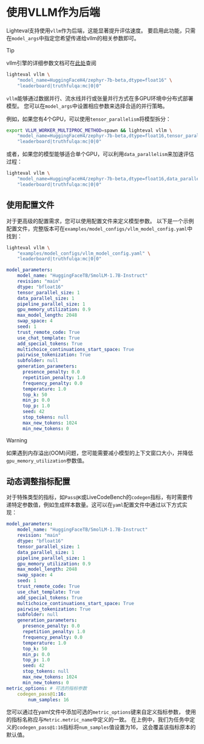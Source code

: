 # 使用VLLM作为后端

Lighteval支持使用`vllm`作为后端，这能显著提升评估速度。
要启用此功能，只需在`model_args`中指定您希望传递给vllm的相关参数即可。


> [!TIP]
> vllm引擎的详细参数文档可在[此处](https://docs.vllm.ai/en/latest/serving/engine_args.html)查阅

```bash
lighteval vllm \
    "model_name=HuggingFaceH4/zephyr-7b-beta,dtype=float16" \
    "leaderboard|truthfulqa:mc|0|0"
```

`vllm`能够通过数据并行、流水线并行或张量并行方式在多GPU环境中分布式部署模型。
您可以在`model_args`中设置相应参数来选择合适的并行策略。

例如，如果您有4个GPU，可以使用`tensor_parallelism`将模型拆分：

```bash
export VLLM_WORKER_MULTIPROC_METHOD=spawn && lighteval vllm \
    "model_name=HuggingFaceH4/zephyr-7b-beta,dtype=float16,tensor_parallel_size=4" \
    "leaderboard|truthfulqa:mc|0|0"
```

或者，如果您的模型能够适合单个GPU，可以利用`data_parallelism`来加速评估过程：

```bash
lighteval vllm \
    "model_name=HuggingFaceH4/zephyr-7b-beta,dtype=float16,data_parallel_size=4" \
    "leaderboard|truthfulqa:mc|0|0"
```

## 使用配置文件

对于更高级的配置需求，您可以使用配置文件来定义模型参数。
以下是一个示例配置文件，完整版本可在`examples/model_configs/vllm_model_config.yaml`中找到：

```bash
lighteval vllm \
    "examples/model_configs/vllm_model_config.yaml" \
    "leaderboard|truthfulqa:mc|0|0"
```

```yaml
model_parameters:
    model_name: "HuggingFaceTB/SmolLM-1.7B-Instruct"
    revision: "main"
    dtype: "bfloat16"
    tensor_parallel_size: 1
    data_parallel_size: 1
    pipeline_parallel_size: 1
    gpu_memory_utilization: 0.9
    max_model_length: 2048
    swap_space: 4
    seed: 1
    trust_remote_code: True
    use_chat_template: True
    add_special_tokens: True
    multichoice_continuations_start_space: True
    pairwise_tokenization: True
    subfolder: null
    generation_parameters:
      presence_penalty: 0.0
      repetition_penalty: 1.0
      frequency_penalty: 0.0
      temperature: 1.0
      top_k: 50
      min_p: 0.0
      top_p: 1.0
      seed: 42
      stop_tokens: null
      max_new_tokens: 1024
      min_new_tokens: 0
```

> [!WARNING]
> 如果遇到内存溢出(OOM)问题，您可能需要减小模型的上下文窗口大小，并降低`gpu_memory_utilization`参数值。


## 动态调整指标配置

对于特殊类型的指标，如`Pass@K`或LiveCodeBench的`codegen`指标，有时需要传递特定参数值，例如生成样本数量。这可以在`yaml`配置文件中通过以下方式实现：

```yaml
model_parameters:
    model_name: "HuggingFaceTB/SmolLM-1.7B-Instruct"
    revision: "main"
    dtype: "bfloat16"
    tensor_parallel_size: 1
    data_parallel_size: 1
    pipeline_parallel_size: 1
    gpu_memory_utilization: 0.9
    max_model_length: 2048
    swap_space: 4
    seed: 1
    trust_remote_code: True
    use_chat_template: True
    add_special_tokens: True
    multichoice_continuations_start_space: True
    pairwise_tokenization: True
    subfolder: null
    generation_parameters:
      presence_penalty: 0.0
      repetition_penalty: 1.0
      frequency_penalty: 0.0
      temperature: 1.0
      top_k: 50
      min_p: 0.0
      top_p: 1.0
      seed: 42
      stop_tokens: null
      max_new_tokens: 1024
      min_new_tokens: 0
metric_options: # 可选的指标参数
    codegen_pass@1:16:
        num_samples: 16
```

您可以通过在yaml文件中添加可选的`metric_options`键来自定义指标参数，
使用的指标名称应与`Metric.metric_name`中定义的一致。
在上例中，我们为任务中定义的`codegen_pass@1:16`指标将`num_samples`值设置为16，
这会覆盖该指标原本的默认值。 